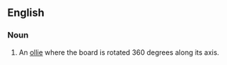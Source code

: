 ==English==

===Noun===
{{en-noun}}

# {{skateboarding}} An [[ollie]] where the board is rotated 360 degrees along its axis.